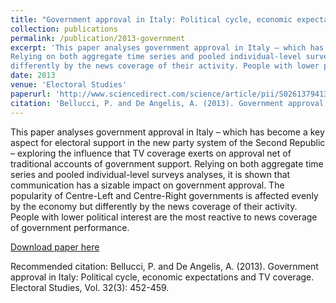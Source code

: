 ```yaml
---
title: "Government approval in Italy: Political cycle, economic expectations and TV coverage"
collection: publications
permalink: /publication/2013-government
excerpt: 'This paper analyses government approval in Italy – which has become a key aspect for electoral support in the new party system of the Second Republic – exploring the influence that TV coverage exerts on approval net of traditional accounts of government support.
Relying on both aggregate time series and pooled individual-level surveys analyses, it is shown that communication has a sizable impact on government approval. The popularity of Centre-Left and Centre-Right governments is affected evenly by the economy but
differently by the news coverage of their activity. People with lower political interest are the most reactive to news coverage of government performance.'
date: 2013
venue: 'Electoral Studies'
paperurl: 'http://www.sciencedirect.com/science/article/pii/S0261379413000644'
citation: 'Bellucci, P. and De Angelis, A. (2013). Government approval in Italy: Political cycle, economic expectations and TV coverage. Electoral Studies, Vol. 32(3): 452-459.'
---
```


This paper analyses government approval in Italy – which has become a key aspect for electoral support in the new party system of the Second Republic – exploring the influence that TV coverage exerts on approval net of traditional accounts of government support.
Relying on both aggregate time series and pooled individual-level surveys analyses, it is shown that communication has a sizable impact on government approval. The popularity of Centre-Left and Centre-Right governments is affected evenly by the economy but
differently by the news coverage of their activity. People with lower political interest are the most reactive to news coverage of government performance.

[Download paper here](http://www.sciencedirect.com/science/article/pii/S0261379413000644)

Recommended citation: Bellucci, P. and De Angelis, A. (2013). Government approval in Italy: Political cycle, economic expectations and TV coverage. Electoral Studies, Vol. 32(3): 452-459.
